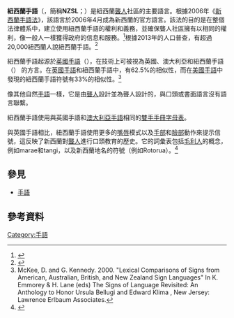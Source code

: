 {{Expand language|1=en|time=2020-11-29T08:46:40+00:00}}
{{Infobox language
|name=新西蘭手語
|nativename=New Zealand Sign Language
|states=[[紐西蘭|紐西蘭]]
|speakers=20,200
|date=2013人口普查<ref>{{Cite web |title=New Zealand Sign Language |url=https://www.ethnologue.com/language/nzs |accessdate=2020-11-29 |author=Ethnologue |archive-date=2021-02-11 |archive-url=https://web.archive.org/web/20210211190307/https://www.ethnologue.com/language/NZS |dead-url=no }}</ref>
|ref=
|familycolor=Sign
|fam1=[[BANZSL|BANZSL]]
|nation=[[紐西蘭|紐西蘭]]
|iso3=nzs
|glotto=newz1236
|image=Sw-nzsl.png
|imagesize=50px
}}
'''紐西蘭手語'''（{{lang-en|New Zealand Sign Language}}，簡稱'''NZSL'''；{{lang-mi|te reo Turi}}）是紐西蘭[[聾人|聾人]]社區的主要語言。根據2006年《[[新西蘭手語法|新西蘭手語法]]》，該語言於2006年4月成為新西蘭的官方語言。該法的目的是在整個法律體系中，建立使用紐西蘭手語的權利和義務，並確保聾人社區擁有以相同的權利，像一般人一樣獲得政府的信息和服務。<ref>{{Cite web |title=New Zealand Sign Language Act 2006 |url=http://www.legislation.govt.nz/act/public/2006/0018/latest/whole.html |accessdate=2020-11-29 |archive-date=2017-07-01 |archive-url=https://web.archive.org/web/20170701224608/http://www.legislation.govt.nz/act/public/2006/0018/latest/whole.html |dead-url=no }}</ref>根據2013年的人口普查，有超過20,000紐西蘭人說紐西蘭手語。<ref>{{Cite web |title=2013 Census totals by topic |url=http://archive.stats.govt.nz/Census/2013-census/data-tables/total-by-topic.aspx |accessdate=2020-11-29 |language=en-nz |website=archive.stats.govt.nz |archive-date=2017-11-22 |archive-url=https://web.archive.org/web/20171122042347/http://www.stats.govt.nz/Census/2013-census/data-tables/total-by-topic.aspx |dead-url=no }}</ref>

紐西蘭手語起源於[[英國手語|英國手語]]（{{lang-en|BSL}}），在技術上可被視為英國、澳大利亞和紐西蘭手語（{{lang-en|BANZSL}}） 的方言。在[[英國手語|英國手語]]和紐西蘭手語中，有62.5%的相似性，而在[[美國手語|美國手語]]中發現的紐西蘭手語符號有33%的相似性。<ref>McKee, D. and G. Kennedy. 2000. "Lexical Comparisons of Signs from American, Australian, British, and New Zealand Sign Languages" In K. Emmorey & H. Lane (eds) The Signs of Language Revisited: An Anthology to Honor Ursula Bellugi and Edward Klima , New Jersey: Lawrence Erlbaum Associates.</ref>

像其他自然[[手語|手語]]一樣，它是由[[聾人|聾人]]設計並為聾人設計的，與口頭或書面語言沒有語言聯繫。

紐西蘭手語使用與英國手語和[[澳大利亞手語|澳大利亞手語]]相同的[[雙手手冊字母表|雙手手冊字母表]]。

與英國手語相比，紐西蘭手語使用更多的[[嘴唇|嘴唇]]模式以及[[手部|手部]]和[[臉部|臉部]]動作來提示信號，這反映了新西蘭對[[聾人|聾人]]進行口頭教育的歷史。它的詞彙表包括[[毛利人|毛利人]]的概念，例如marae和tangi，以及新西蘭地名的符號（例如Rotorua）。<ref>{{Cite web |title=Rotorua - NZSL Online |url=http://nzsl.vuw.ac.nz/signs/5385 |accessdate=2020-11-29 |publisher=Deaf Studies Research Unit, Victoria University of Wellington |website=The Online Dictionary of New Zealand Sign Language |archive-date=2017-04-21 |archive-url=https://web.archive.org/web/20170421142142/http://nzsl.vuw.ac.nz/signs/5385 |dead-url=no }}</ref> 
== 參見 ==
*[[手語|手語]]

== 參考資料 ==
{{Reflist}}

[[Category:手語|Category:手語]]